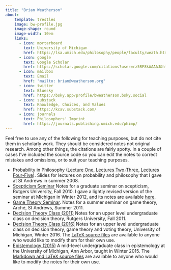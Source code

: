 ```yaml
---
title: "Brian Weatherson"
about:
    template: trestles
    image: bw-profile.jpg
    image-shape: round
    image-width: 10em
    links:
      - icon: mortarboard
        text: University of Michigan
        href: https://lsa.umich.edu/philosophy/people/faculty/weath.html
      - icon: google
        text: Google Scholar
        href: https://scholar.google.com/citations?user=rz5RF8kAAAAJ&hl=en&oi=ao
      - icon: mailbox
        text: Email
        href: "mailto: brian@weatherson.org"
      - icon: twitter
        text: Bluesky
        href: https://bsky.app/profile/bweatherson.bsky.social
      - icon: substack
        text: Knowledge, Choices, and Values
        href: https://kcav.substack.com/
      - icon: journals
        text: Philosophers' Imprint
        href: https://journals.publishing.umich.edu/phimp/
---
```


Feel free to use any of the following for teaching purposes, but do not cite them in scholarly work. They should be considered notes not original research. Among other things, the citations are fairly spotty. In a couple of cases I've included the source code so you can edit the notes to correct mistakes and omissions, or to suit your teaching purposes.

- Probability in Philosophy ([Lecture One](../../PL1.pdf), [Lectures Two-Three](../../PL2.pdf), [Lectures Four-Five](../../PL4.pdf)). Slides for lectures on probability and philosophy that I gave at St Andrews in summer 2008.
- [Scepticism Seminar](../../ScepticismNotes.pdf) Notes for a graduate seminar on scepticism, Rutgers University, Fall 2010. I gave a lightly revised version of the seminar at Michigan in Winter 2012, and its notes are available [here](../../ScepticismWinter12.pdf).
- [Game Theory Seminar](../../StA-GameTheoryNotes.pdf). Notes for a summer seminar on game theory, Arché, St Andrews, Summer 2011.
- [Decision Theory Class (2011)](../../DecisionTheoryNotes.pdf) Notes for an upper level undergraduate class on decision theory, Rutgers University, Fall 2011.
- [Decision Theory Class (2016)](../../DTBook-15.pdf) Notes for an upper level undergraduate class on decision theory, game theory and voting theory, University of Michigan, Winter 2016. The [LaTeX source files](../../DT15.zip) are available to anyone who would like to modify them for their own use.
- [Epistemology (2015)](../../Epistemology-W15.pdf) A mid-level undergraduate class in epistemology at the University of Michigan, Ann Arbor, taught in Winter 2015. The [Markdown and LaTeX source files](../../Epistemology-W15.zip) are available to anyone who would like to modify the notes for their own use.